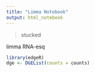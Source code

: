 ```yaml
---
title: "Limma Notebook"
output: html_notebook
---
```


> stucked

limma RNA-esq
```r
library(edgeR)
dge <- DGEList(counts = counts)

```


